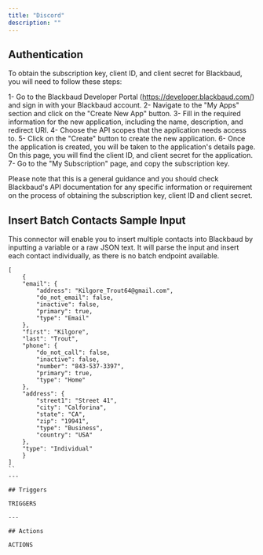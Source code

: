 ```yaml
---
title: "Discord"
description: ""
---
```


## Authentication

To obtain the subscription key, client ID, and client secret for Blackbaud, you will need to follow these steps:

1- Go to the Blackbaud Developer Portal (https://developer.blackbaud.com/) and sign in with your Blackbaud account.
2- Navigate to the "My Apps" section and click on the "Create New App" button.
3- Fill in the required information for the new application, including the name, description, and redirect URI.
4- Choose the API scopes that the application needs access to.
5- Click on the "Create" button to create the new application.
6- Once the application is created, you will be taken to the application's details page. On this page, you will find the client ID, and client secret for the application.
7- Go to the "My Subscription" page, and copy the subscription key.

<Tip>
Please note that this is a general guidance and you should check Blackbaud's API documentation for any specific information or requirement on the process of obtaining the subscription key, client ID and client secret.
</Tip>

## Insert Batch Contacts Sample Input

This connector will enable you to insert multiple contacts into Blackbaud by inputting a variable or a raw JSON text. It will parse the input and insert each contact individually, as there is no batch endpoint available.

```
[
    {
    "email": {
        "address": "Kilgore_Trout64@gmail.com",
        "do_not_email": false,
        "inactive": false,
        "primary": true,
        "type": "Email"
    },
    "first": "Kilgore",
    "last": "Trout",
    "phone": {
        "do_not_call": false,
        "inactive": false,
        "number": "843-537-3397",
        "primary": true,
        "type": "Home"
    },
    "address": {
        "street1": "Street 41",
        "city": "Calforina",
        "state": "CA",
        "zip": "19941",
        "type": "Business",
        "country": "USA"
    },
    "type": "Individual"
    }
]
``
---

## Triggers

TRIGGERS

---

## Actions

ACTIONS